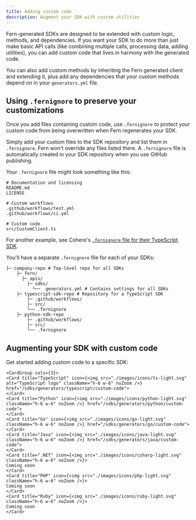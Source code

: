 ```yaml
---
title: Adding custom code
description: Augment your SDK with custom utilities
---
```


Fern-generated SDKs are designed to be extended with custom logic, methods, and dependencies. If you want your SDK to do more than just make basic API calls (like combining multiple calls, processing data, adding utilities), you can add custom code that lives in harmony with the generated code. 

You can also add custom methods by inheriting the Fern generated client and extending it, plus add any dependencies that your custom methods depend on in your `generators.yml` file.

##  Using `.fernignore` to preserve your customizations

Once you add files containing custom code, use `.fernignore` to protect your custom code from being overwritten when Fern regenerates your SDK.

Simply add your custom files to the SDK repository and list them in `.fernignore`. Fern won't override any files listed there. A `.fernignore` file is automatically created in your SDK repository when you use GitHub publishing.

Your `.fernignore` file might look something like this:

```gitignore title=".fernignore"
# Documentation and licensing
README.md
LICENSE

# Custom workflows
.github/workflows/test.yml
.github/workflows/ci.yml

# Custom code
src/CustomClient.ts
```
<Note>For another example, see Cohere's [`.fernignore` file for their TypeScript SDK](https://github.com/cohere-ai/cohere-typescript/blob/ad583e3003bd51e80a82317f9e16beec85881b86/.fernignore).</Note> 

You'll have a separate `.fernignore` file for each of your SDKs:

```text {9, 13}
├─ company-repo # Top-level repo for all SDKs
    ├─ fern/
      ├─ apis/
        ├─ sdks/
          └──  generators.yml # Contains settings for all SDKs
    ├─ typescript-sdk-repo # Repository for a TypeScript SDK
        ├─ .github/workflows/
        ├─ src/
        └── .fernignore
    ├─ python-sdk-repo
        ├─ .github/workflows/
        ├─ src/
        └── .fernignore
```


  ## Augmenting your SDK with custom code

  Get started adding custom code to a specific SDK:

    <CardGroup cols={3}>
    <Card title="TypeScript" icon={<img src="./images/icons/ts-light.svg" alt="TypeScript logo" className="h-6 w-6" noZoom />}  href="/sdks/generators/typescript/custom-code">
    </Card>
    <Card title="Python" icon={<img src="./images/icons/python-light.svg" className="h-6 w-6" noZoom />} href="/sdks/generators/python/custom-code">
    </Card>
    <Card title="Go" icon={<img src="./images/icons/go-light.svg" className="h-6 w-6" noZoom />} href="/sdks/generators/go/custom-code">
    </Card>
    <Card title="Java" icon={<img src="./images/icons/java-light.svg" className="h-6 w-6" noZoom />} href="/sdks/generators/java/custom-code">
    </Card>
    <Card title=".NET" icon={<img src="./images/icons/csharp-light.svg" className="h-6 w-6" noZoom />}>
    Coming soon
    </Card>
    <Card title="PHP" icon={<img src="./images/icons/php-light.svg" className="h-6 w-6" noZoom />}>
    Coming soon
    </Card>
    <Card title="Ruby" icon={<img src="./images/icons/ruby-light.svg" className="h-6 w-6" noZoom />}>
    Coming soon
    </Card>
  </CardGroup>